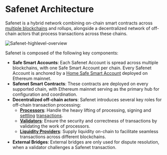 # Safenet Architecture

Safenet is a hybrid network combining on-chain smart contracts across [multiple blockchains](./chains.mdx) and rollups, alongside a decentralized network of off-chain actors that process transactions across these chains. 

![Safenet-highlevel-overview](../../assets/safenet-highlevel-overview.png)

Safenet is composed of the following key components:

* **Safe Smart Accounts**: Each Safenet Account is spread across multiple blockchains, with one Safe Smart Account per chain. 
Every Safenet Account is anchored by a [Home Safe Smart Account](./protocol/home-safe.mdx) deployed on Ethereum mainnet.
* **Safenet Smart Contracts**: These contracts are deployed on every supported chain, with Ethereum mainnet serving as the primary hub for configuration and coordination.
* **Decentralized off-chain actors**: Safenet introduces several key roles for off-chain transaction processing:
    * **[Processors](./core-components/processor.mdx)**: Handle the heavy lifting of processing, signing and [settling](./concepts/settlement.mdx) [transactions](./safenet-transaction.mdx).
    * **[Validators](./core-components/validator.mdx)**: Ensure the security and correctness of transactions by validating the work of processors.
    * **[Liquidity Providers](./core-components/liquidity-provider.mdx)**: Supply liquidity on-chain to facilitate seamless transactions across different blockchains.
* **External Bridges**: External bridges are only used for dispute resolution, when a validator challenges a Safenet transaction.

